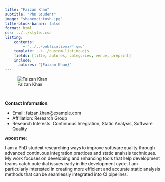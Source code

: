 ```yaml
---
title: "Faizan Khan"
subtitle: "PhD Student"
image: "shanemcintosh.jpg"
title-block-banner: false
format: html
css: ../../styles.css
listing:
    contents:
        - "../../publications/*.qmd"
    template: ../../custom-listing.ejs
    fields: [title, autores, categories, venue, preprint]
    include:
      autores: "{Faizan Khan}"
---
```


::: {.profile-image}
![Faizan Khan](shanemcintosh.jpg "Faizan Khan")
:::
<br>

**Contact Information**:

- Email: faizan.khan@example.com   
- Affiliation: Research Group
- Research Interests: Continuous Integration, Static Analysis, Software Quality

**About me**:

I am a PhD student researching ways to improve software quality through advanced continuous integration practices and static analysis techniques. My work focuses on developing and enhancing tools that help development teams catch potential issues early in the development cycle. I am particularly interested in creating more efficient and accurate static analysis methods that can be seamlessly integrated into CI pipelines.
